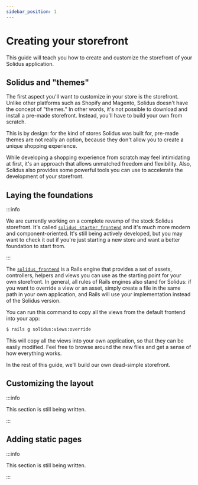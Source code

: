 ```yaml
---
sidebar_position: 1
---
```


# Creating your storefront

This guide will teach you how to create and customize the storefront of your Solidus application.

## Solidus and "themes"

The first aspect you'll want to customize in your store is the storefront. Unlike other platforms
such as Shopify and Magento, Solidus doesn't have the concept of "themes." In other words, it's not
possible to download and install a pre-made storefront. Instead, you'll have to build your own from
scratch.

This is by design: for the kind of stores Solidus was built for, pre-made themes are not really an
option, because they don't allow you to create a unique shopping experience.

While developing a shopping experience from scratch may feel intimidating at first, it's an approach
that allows unmatched freedom and flexibility. Also, Solidus also provides some powerful tools you
can use to accelerate the development of your storefront.

## Laying the foundations

:::info

We are currently working on a complete revamp of the stock Solidus storefront. It's
called [`solidus_starter_frontend`](https://github.com/nebulab/solidus_starter_frontend) and it's
much more modern and component-oriented. It's still being actively developed, but you may want to
check it out if you're just starting a new store and want a better foundation to start from.

:::

The [`solidus_frontend`](https://github.com/solidusio/solidus/tree/master/frontend) is a Rails
engine that provides a set of assets, controllers, helpers and views you can use as the starting
point for your own storefront. In general, all rules of Rails engines also stand for Solidus: if you
want to override a view or an asset, simply create a file in the same path in your own application,
and Rails will use your implementation instead of the Solidus version.

You can run this command to copy all the views from the default frontend into your app:

```bash
$ rails g solidus:views:override
```

This will copy all the views into your own application, so that they can be easily modified. Feel
free to browse around the new files and get a sense of how everything works.

In the rest of this guide, we'll build our own dead-simple storefront.

## Customizing the layout

:::info

This section is still being written.

:::

## Adding static pages

:::info

This section is still being written.

:::

